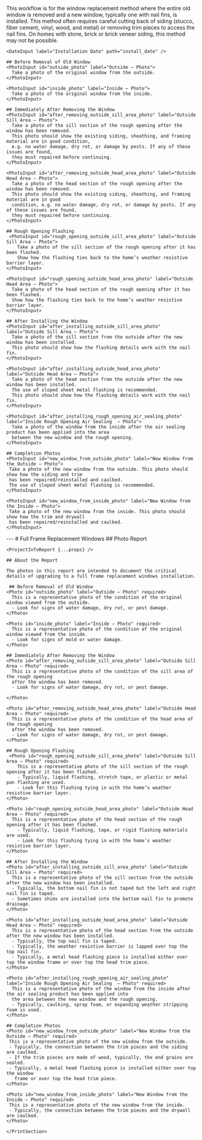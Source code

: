 
<Tabs>
  <Tab eventKey="installation" title="Installation">
    This workflow is for the window replacement method where the entire old window is removed and a new window,
    typically one with nail fins, is installed. This method often requires careful cutting back of siding (stucco,
    fiber cement, vinyl, wood, and metal) or removing trim pieces to access the nail fins. On homes with stone,
    brick or brick veneer siding, this method may not be possible.

    <DateInput label="Installation Date" path="install_date" />

    ## Before Removal of Old Window
    <PhotoInput id="outside_photo" label="Outside – Photo">
      Take a photo of the original window from the outside.
    </PhotoInput>

    <PhotoInput id="inside_photo" label="Inside – Photo">
      Take a photo of the original window from the inside.
    </PhotoInput>

    ## Immediately After Removing the Window
    <PhotoInput id="after_removing_outside_sill_area_photo" label="Outside Sill Area – Photo">
      Take a photo of the sill section of the rough opening after the window has been removed.
      This photo should show the existing siding, sheathing, and framing material are in good condition,
      e.g. no water damage, dry rot, or damage by pests. If any of these issues are found,
      they must repaired before continuing.
    </PhotoInput>

    <PhotoInput id="after_removing_outside_head_area_photo" label="Outside Head Area – Photo">
      Take a photo of the head section of the rough opening after the window has been removed.
      This photo should show the existing siding, sheathing, and framing material are in good
      condition, e.g. no water damage, dry rot, or damage by pests. If any of these issues are found,
      they must repaired before continuing.
    </PhotoInput>

    ## Rough Opening Flashing
     <PhotoInput id="rough_opening_outside_sill_area_photo" label="Outside Sill Area – Photo">
        Take a photo of the sill section of the rough opening after it has been flashed.
        Show how the flashing ties back to the home’s weather resistive barrier layer.
    </PhotoInput>

    <PhotoInput id="rough_opening_outside_head_area_photo" label="Outside Head Area – Photo">
      Take a photo of the head section of the rough opening after it has been flashed.
      Show how the flashing ties back to the home’s weather resistive barrier layer.
    </PhotoInput>

    ## After Installing the Window
    <PhotoInput id="after_installing_outside_sill_area_photo" label="Outside Sill Area – Photo">
      Take a photo of the sill section from the outside after the new window has been installed.
      This photo should show how the flashing details work with the nail fin.
    </PhotoInput>

    <PhotoInput id="after_installing_outside_head_area_photo" label="Outside Head Area – Photo">
      Take a photo of the head section from the outside after the new window has been installed.
      The use of sloped sheet metal flashing is recommended.
      This photo should show how the flashing details work with the nail fin.
    </PhotoInput>

    <PhotoInput id="after_installing_rough_opening_air_sealing_photo" label="Inside Rough Opening Air Sealing  – Photo">
      Take a photo of the window from the inside after the air sealing product has been applied into the area
      between the new window and the rough opening.
    </PhotoInput>

    ## Completion Photos
    <PhotoInput id="new_window_from_outside_photo" label="New Window from the Outside – Photo">
     Take a photo of the new window from the outside. This photo should show how the siding and trim
     has been repaired/reinstalled and caulked.
     The use of sloped sheet metal flashing is recommended.
    </PhotoInput>

    <PhotoInput id="new_window_from_inside_photo" label="New Window from the Inside – Photo">
     Take a photo of the new window from the inside. This photo should show how the trim and drywall
     has been repaired/reinstalled and caulked.
    </PhotoInput>

  </Tab>
  <Tab eventKey="report" title="Report">
    <PrintSection label="Print Report">
    ---
    # Full Frame Replacement Windows
    ## Photo Report

    <ProjectInfoReport {...props} />

    ## About the Report

    The photos in this report are intended to document the critical details of upgrading to a full frame replacement windows installation.

     ## Before Removal of Old Window
    <Photo id="outside_photo" label="Outside – Photo" required>
      This is a representative photo of the condition of the original window viewed from the outside.
      - Look for signs of water damage, dry rot, or pest damage.
    </Photo>

    <Photo id="inside_photo" label="Inside – Photo" required>
      This is a representative photo of the condition of the original window viewed from the inside.
      - Look for signs of mold or water damage.
    </Photo>

    ## Immediately After Removing the Window
    <Photo id="after_removing_outside_sill_area_photo" label="Outside Sill Area – Photo" required>
      This is a representative photo of the condition of the sill area of the rough opening
      after the window has been removed.
      - Look for signs of water damage, dry rot, or pest damage.

    </Photo>

    <Photo id="after_removing_outside_head_area_photo" label="Outside Head Area – Photo" required>
      This is a representative photo of the condition of the head area of the rough opening
      after the window has been removed.
      - Look for signs of water damage, dry rot, or pest damage.
    </Photo>

    ## Rough Opening Flashing
     <Photo id="rough_opening_outside_sill_area_photo" label="Outside Sill Area – Photo" required>
        This is a representative photo of the sill section of the rough opening after it has been flashed.
        - Typically, liquid flashing, stretch tape, or plastic or metal pan flashing are used.
        - Look for this flashing tying in with the home’s weather resistive barrier layer.
    </Photo>

    <Photo id="rough_opening_outside_head_area_photo" label="Outside Head Area – Photo" required>
      This is a representative photo of the head section of the rough opening after it has been flashed.
        - Typically, liquid flashing, tape, or rigid flashing materials are used.
        - Look for this flashing tying in with the home’s weather resistive barrier layer.
    </Photo>

    ## After Installing the Window
    <Photo id="after_installing_outside_sill_area_photo" label="Outside Sill Area – Photo" required>
      This is a representative photo of the sill section from the outside after the new window has been installed.
      - Typically, the bottom nail fin is not taped but the left and right nail fin is taped.
      - Sometimes shims are installed into the bottom nail fin to promote drainage.
    </Photo>

    <Photo id="after_installing_outside_head_area_photo" label="Outside Head Area – Photo" required>
      This is a representative photo of the head section from the outside after the new window has been installed.
      - Typically, the top nail fin is taped.
      - Typically, the weather resistive barrier is lapped over top the top nail fin.
      - Typically, a metal head flashing piece is installed either over top the window frame or over top the head trim piece.
    </Photo>

    <Photo id="after_installing_rough_opening_air_sealing_photo" label="Inside Rough Opening Air Sealing  – Photo" required>
      This is a representative photo of the window from the inside after the air sealing product has been applied into
      the area between the new window and the rough opening.
      - Typically, caulking, spray foam, or expanding weather stripping foam is used.
    </Photo>

    ## Completion Photos
    <Photo id="new_window_from_outside_photo" label="New Window from the Outside – Photo" required>
     This is a representative photo of the new window from the outside.
     - Typically, the connection between the trim pieces and the siding are caulked.
     - If the trim pieces are made of wood, typically, the end grains are sealed.
     - Typically, a metal head flashing piece is installed either over top the window
       frame or over top the head trim piece.
    </Photo>

    <Photo id="new_window_from_inside_photo" label="New Window from the Inside – Photo" required>
     This is a representative photo of the new window from the inside.
     - Typically, the connection between the trim pieces and the drywall are caulked.
    </Photo>

    </PrintSection>

  </Tab>
</Tabs>
